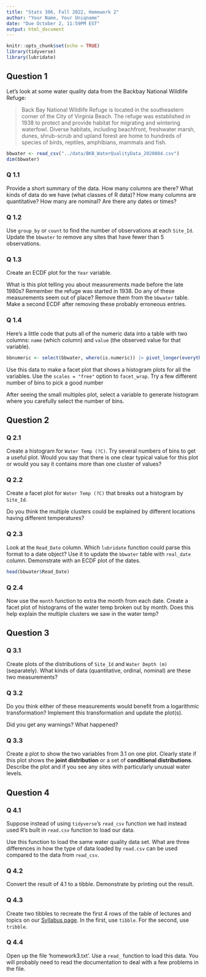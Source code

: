 ```yaml
---
title: "Stats 306, Fall 2022, Homework 2"
author: "Your Name, Your Uniqname"
date: "Due October 2, 11:59PM EST"
output: html_document
---
```


```r
knitr::opts_chunk$set(echo = TRUE)
library(tidyverse)
library(lubridate)
```

## Question 1

Let's look at some water quality data from the Backbay National Wildlife Refuge:

> Back Bay National Wildlife Refuge is located in the southeastern corner of the City of Virginia Beach. The refuge was established in 1938 to protect and provide habitat for migrating and wintering waterfowl. Diverse habitats, including beachfront, freshwater marsh, dunes, shrub-scrub and upland forest are home to hundreds of species of birds, reptiles, amphibians, mammals and fish.

```r
bbwater <- read_csv("../data/BKB_WaterQualityData_2020084.csv")
dim(bbwater)
```
### Q 1.1

Provide a short summary of the data. How many columns are there? What kinds of data do we have (what classes of R data)? How many columns are quantitative? How many are nominal? Are there any dates or times?

### Q 1.2

Use `group_by` or `count` to find the number of observations at each `Site_Id`. Update the `bbwater` to remove any sites that have fewer than 5 observations.

### Q 1.3

Create an ECDF plot for the `Year` variable.

What is this plot telling you about measurements made before the late 1980s? Remember the refuge was started in 1938. Do any of these measurements seem out of place? Remove them from the `bbwater` table. Make a second ECDF after removing these probably erroneous entries.

### Q 1.4

Here's a little code that puts all of the numeric data into a table with two columns: `name` (which column) and `value` (the observed value for that variable).

```r
bbnumeric <- select(bbwater, where(is.numeric)) |> pivot_longer(everything())
```

Use this data to make a facet plot that shows a histogram plots for all the variables. Use the `scales = "free"` option to `facet_wrap`. Try a few different number of bins to pick a good number

After seeing the small multiples plot, select a variable to generate histogram where you carefully select the number of bins.   

## Question 2

### Q 2.1

Create a histogram for `Water Temp (?C)`. Try several numbers of bins to get a useful plot. Would you say that there is one clear typical value for this plot or would you say it contains more than one cluster of values?


### Q 2.2

Create a facet plot for `Water Temp (?C)` that breaks out a histogram by `Site_Id`.

Do you think the multiple clusters could be explained by different locations having different temperatures?

### Q 2.3

Look at the `Read_Date` column. Which `lubridate` function could parse this format to a date object? Use it to update the `bbwater` table with `real_date` column. Demonstrate with an ECDF plot of the dates.

```r
head(bbwater$Read_Date)
```

### Q 2.4

Now use the `month` function to extra the month from each date. Create a facet plot of histograms of the water temp broken out by month. Does this help explain the multiple clusters we saw in the water temp?

## Question 3

### Q 3.1

Create plots of the distributions of `Site_Id` and `Water Depth (m)` (separately). What kinds of data (quantitative, ordinal, nominal) are these two measurements?

### Q 3.2

Do you think either of these measurements would benefit from a logarithmic transformation? Implement this transformation and update the plot(s).

Did you get any warnings? What happened?

### Q 3.3

Create a plot to show the two variables from 3.1 on one plot. Clearly state if this plot shows the **joint distribution** or a set of **conditional distributions**. Describe the plot and if you see any sites with particularly unusual water levels.


## Question 4

### Q 4.1

Suppose instead of using `tidyverse`'s `read_csv` function we had instead used R's built in `read.csv` function to load our data.

Use this function to load the same water quality data set. What are three differences in how the type of data loaded by `read.csv` can be used compared to the data from `read_csv`.

### Q 4.2

Convert the result of 4.1 to a tibble. Demonstrate by printing out the result.

### Q 4.3

Create two tibbles to recreate the first 4 rows of the table of lectures and topics on our [Syllabus page](https://umich.instructure.com/courses/554168/assignments/syllabus). In the first, use `tibble`. For the second, use `tribble`.

### Q 4.4

Open up the file 'homework3.txt'. Use a `read_` function to load this data. You will probably need to read the documentation to deal with a few problems in the file.


